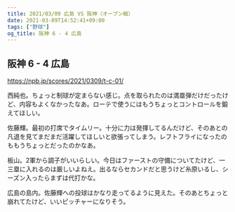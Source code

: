 ```yaml
---
title: 2021/03/09 広島 VS 阪神（オープン戦）
date: 2021-03-09T14:52:41+09:00
tags: ["野球"]
og_title: 阪神 6 - 4 広島
---
```


## 阪神 6 - 4 広島

https://npb.jp/scores/2021/0309/t-c-01/


西純也。ちょっと制球が定まらない感じ。点を取られたのは満塁弾だけだったけど、内容もよくなかったなあ。ローテで使うにはもうちょっとコントロールを鍛えてほしい。

佐藤輝。最初の打席でタイムリー。十分に力は発揮してるんだけど、そのあとの凡退を見てまだまだ活躍してほしいと欲張ってしまう。レフトフライになったのももうちょっとだったのかなあ。

板山。2軍から調子がいいらしい。今日はファーストの守備についてたけど、一三塁に入れるのは厳しいよねえ。出るならセカンドだと思うけど糸原いるし、シーズン入ったらまずは代打かな。

広島の島内。佐藤輝への投球はかなり走ってるように見えた。そのあとちょっと崩れてたけど、いいピッチャーになりそう。